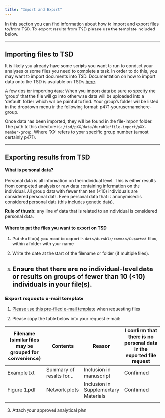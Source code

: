 ```yaml
---
title: "Import and Export"
---
```


In this section you can find information about how to import and export files to/from TSD. To export results from TSD please use the template included below.

------------------------------------------------------------------------

## Importing files to TSD

It is likely you already have some scripts you want to run to conduct your analyses or some files you need to complete a task. In order to do this, you may want to import documents into TSD. Documentation on how to import data onto the TSD is available on TSD's [here](https://www.uio.no/english/services/it/research/sensitive-data/help/import-export.html).

A few tips for importing data: When you import data be sure to specify the ‘group’ that the file will go into otherwise data will be uploaded into a ‘default’ folder which will be painful to find. Your group’s folder will be listed in the dropdown menu in the following format: p471-yourusernamehere-group.

Once data has been imported, they will be found in the file-import folder. The path to this directory is: `/tsd/pXX/data/durable/file-import/pXX-member-group`. Where ‘XX’ refers to your specific group number (almost certainly p471).

------------------------------------------------------------------------

## Exporting results from TSD

#### What is personal data?

Personal data is all information on the individual level. This is either results from completed analysis or raw data containing information on the individual. All group data with fewer than ten (\<10) individuals are considered personal data. Even personal data that is anonymised is considered personal data (this includes genetic data).

**Rule of thumb:** any line of data that is related to an individual is considered personal data.

#### Where to put the files you want to export on TSD

1.  Put the file(s) you need to export in `data/durable/common/Exported` files, within a folder with your name

2.  Write the date at the start of the filename or folder (if multiple files).

3.  Ensure that there are no individual-level data or results on groups of fewer than 10 (\<10) individuals in your file(s).
------------------------------------------------------------------------

### Export requests e-mail template

1.  [Please use this pre-filled e-mail template](mailto:stianbarbo.valand@fhi.no,helga.ask@fhi.no,Laurie.Hannigan@fhi.no,Alexandra.Havdahl@fhi.no?body=TSD%20path:) when requesting files

<!-- -->

2.  Please copy the table below into your request e-mail:

| Filename (similar files may be grouped for convenience) | Contents | Reason | I confirm that there is no personal data in the exported file request |
|------------------|------------------|------------------|------------------|
| Example.txt | Summary of results for... | Inclusion in manuscript | Confirmed |
| Figure 1.pdf | Network plots | Inclusion in Supplementary Materials | Confirmed |
|  |  |  |  |

3.  Attach your approved analytical plan

